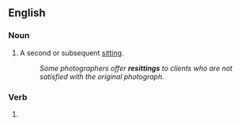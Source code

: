 ==English==

===Noun===
{{en-noun}}

# {{lb|en|photography}} A second or subsequent [[sitting]].
#: ''Some photographers offer '''resittings''' to clients who are not satisfied with the original photograph.''

===Verb===
{{head|en|present participle}}

# {{present participle of|resit|lang=en|nocat=1}}